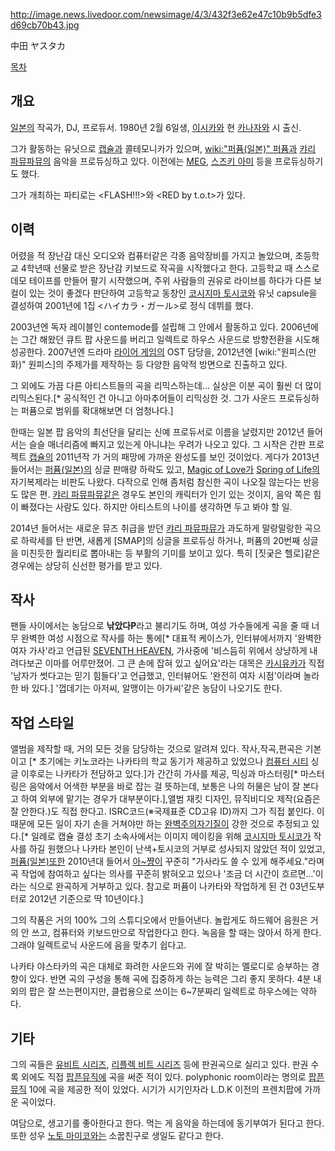 http://image.news.livedoor.com/newsimage/4/3/432f3e62e47c10b9b5dfe3d69cb70b43.jpg

中田 ヤスタカ

[[목차]]
== 개요 ==
[[일본]]의 작곡가, DJ, 프로듀서. 1980년 2월 6일생, [[이시카와]] 현 [[카나자와]] 시 출신.

그가 활동하는 유닛으로 [[캡슐]]과 콜테모니카가 있으며, [[wiki:"퍼퓸(일본)" 퍼퓸]]과 [[캬리 파뮤파뮤]]의 음악을 프로듀싱하고 있다. 이전에는 [[MEG]], [[스즈키 아미]] 등을 프로듀싱하기도 했다.

그가 개최하는 파티로는 <FLASH!!!>와 <RED by t.o.t>가 있다.

== 이력 ==
어렸을 적 장난감 대신 오디오와 컴퓨터같은 각종 음악장비를 가지고 놀았으며, 초등학교 4학년때 선물로 받은 장난감 키보드로 작곡을 시작했다고 한다. 고등학교 때 스스로 데모 테이프를 만들어 팔기 시작했으며, 주위 사람들의 권유로 라이브를 하다가 다른 보컬이 있는 것이 좋겠다 판단하여 고등학교 동창인 [[코시지마 토시코]]와 유닛 capsule을 결성하여 2001년에 1집 <ハイカラ・ガール>로 정식 데뷔를 했다.

2003년엔 독자 레이블인 contemode를 설립해 그 안에서 활동하고 있다. 2006년에는 그간 해왔던 큐트 팝 사운드를 버리고 일렉트로 하우스 사운드로 방향전환을 시도해 성공한다. 2007년엔 드라마 [[라이어 게임]]의 OST 담당을, 2012년엔 [wiki:"원피스(만화)" 원피스]의 주제가를 제작하는 등 다양한 음악적 방면으로 진출하고 있다.

그 외에도 가끔 다른 아티스트들의 곡을 리믹스하는데... 실상은 이분 곡이 훨씬 더 많이 리믹스된다.[* 공식적인 건 아니고 아마추어들이 리믹싱한 것. 그가 사운드 프로듀싱하는 퍼퓸으로 범위를 확대해보면 더 엄청나다.]

한때는 일본 팝 음악의 최선단을 달리는 신예 프로듀서로 이름을 날렸지만 2012년 들어서는 슬슬 매너리즘에 빠지고 있는게 아니냐는 우려가 나오고 있다. 그 시작은 간판 프로젝트 [[캡슐]]의 2011년작 <WORLD OF FANTASY>가 거의 패망에 가까운 완성도를 보인 것이었다. 게다가 2013년 들어서는 [[퍼퓸(일본)]]의 싱글 판매량 하락도 있고, [[Magic of Love]]가 [[Spring of Life]]의 자기복제라는 비판도 나왔다. 다작으로 인해 좀처럼 참신한 곡이 나오질 않는다는 반응도 많은 편. [[캬리 파뮤파뮤]]같은 경우도 본인의 캐릭터가 인기 있는 것이지, 음악 쪽은 힘이 빠졌다는 사람도 있다. 하지만 아티스트의 나이를 생각하면 두고 봐야 할 일.

2014년 들어서는 새로운 뮤즈 취급을 받던 [[캬리 파뮤파뮤]]가 과도하게 말랑말랑한 곡으로 하락세를 탄 반면, 새롭게 [SMAP]의 싱글을 프로듀싱 하거나, 퍼퓸의 20번째 싱글을 미친듯한 퀄리티로 뽑아내는 등 부활의 기미를 보이고 있다. 특히 [짓궂은 헬로]같은 경우에는 상당히 신선한 평가를 받고 있다.

== 작사 ==
팬들 사이에서는 농담으로 '''낚았다P'''라고 불리기도 하며, 여성 가수들에게 곡을 줄 때 너무 완벽한 여성 시점으로 작사를 하는 통에[* 대표적 케이스가, 인터뷰에서까지 '완벽한 여자 가사'라고 언급된 [[SEVENTH HEAVEN]], 가사중에 '비스듬히 위에서 상냥하게 내려다보곤 이마를 어루만졌어. 그 큰 손에 잡혀 있고 싶어요'라는 대목은 [[카시유카]]가 직접 '남자가 썻다고는 믿기 힘들다'고 언급했고, 인터뷰어도 '완전히 여자 시점'이라며 놀라한 바 있다.] '껍데기는 아저씨, 알맹이는 아가씨'같은 농담이 나오기도 한다.

== 작업 스타일 ==
앨범을 제작할 때, 거의 모든 것을 담당하는 것으로 알려져 있다. 작사,작곡,편곡은 기본이고 [* 초기에는 키노코라는 나카타의 학교 동기가 제공하고 있었으나 [[컴퓨터 시티]] 싱글 이후로는 나카타가 전담하고 있다.]가 간간히 가사를 제공, 믹싱과 마스터링[* 마스터링은 음악에서 어색한 부분을 바로 잡는 걸 뜻하는데, 보통은 나의 허물은 남이 잘 본다고 하여 외부에 맡기는 경우가 대부분이다.],앨범 재킷 디자인, 뮤직비디오 제작(요즘은 잘 안한다.)도 직접 한다고. ISRC코드(※국제표준 CD고유 ID)까지 그가 직접 붙인다. 이때문에 모든 일이 자기 손을 거쳐야만 하는 [[완벽주의자]]기질이 강한 것으로 추정되고 있다.[* 일례로 캡슐 결성 초기 소속사에서는 이미지 메이킹을 위해 [[코시지마 토시코]]가 작사를 하길 원했으나 나카타 본인이 난색+토시코의 거부로 성사되지 않았던 적이 있었고, [[퍼퓸(일본)]]또한 2010년대 들어서 [[아~쨩]]이 꾸준히 "가사라도 쓸 수 있게 해주세요."라며 곡 작업에 참여하고 싶다는 의사를 꾸준히 밝혀오고 있으나 '조금 더 시간이 흐르면...'이라는 식으로 완곡하게 거부하고 있다. 참고로 퍼퓸이 나카타와 작업하게 된 건 03년도부터로 2012년 기준으로 딱 10년이다.]

그의 작품은 거의 100% 그의 스튜디오에서 만들어낸다. 놀랍게도 하드웨어 음원은 거의 안 쓰고, 컴퓨터와 키보드만으로 작업한다고 한다. 녹음을 할 때는 앉아서 하게 한다. 그래야 일렉트로닉 사운드에 음을 맞추기 쉽다고.

나카타 야스타카의 곡은 대체로 화려한 사운드와 귀에 잘 박히는 멜로디로 승부하는 경향이 있다. 반면 곡의 구성을 통해 곡에 집중하게 하는 능력은 그리 좋지 못하다. 4분 내외의 팝은 잘 쓰는편이지만, 클럽용으로 쓰이는 6~7분짜리 일렉트로 하우스에는 약하다.

== 기타 ==
그의 곡들은 [[유비트 시리즈]], [[리플렉 비트 시리즈]] 등에 판권곡으로 실리고 있다. 판권 수록 외에도 직접 [[팝픈뮤직]]에 곡을 써준 적이 있다. polyphonic room이라는 명의로 [[팝픈뮤직]] 10에 곡을 제공한 적이 있었다. 시기가 시기인자라 L.D.K 이전의 프렌치팝에 가까운 곡이었다.

여담으로, 생고기를 좋아한다고 한다. 먹는 게 음악을 하는데에 동기부여가 된다고 한다.
또한 성우 [[노토 마미코]]와는 소꿉친구로 생일도 같다고 한다.
